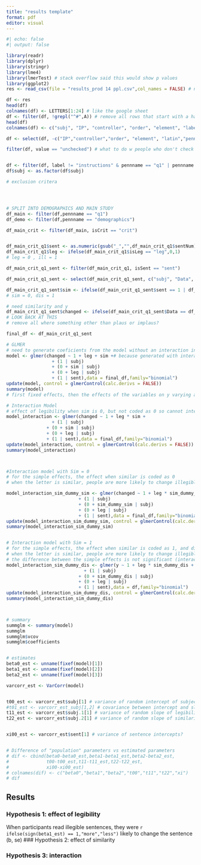 ```yaml
---
title: "results template"
format: pdf
editor: visual
---
```


```r
#| echo: false
#| output: false

library(readr)
library(dplyr)
library(stringr)
library(lme4)
library(lmerTest) # stack overflow said this would show p values
library(ggplot2)
res <- read_csv(file = "results_prod 14 ppl.csv",col_names = FALSE) # need to download from google sheets

df <- res
head(df)
colnames(df) <- LETTERS[1:24] # like the google sheet
df <- filter(df, !grepl("^#",A)) # remove all rows that start with a hashtag which are all the comments
head(df)
colnames(df) <- c("subj", "IP", "controller", "order", "element", "label", "latin", "penntype", "pennname","parameter","value","eventTime","prolificID","num", "item", "group", "isCrit", "isLeg", "sentNum", "text", "author", "fileName", "comments")

df <- select(df, -c("IP","controller","order", "element", "latin","penntype","eventTime", "prolificID", "comments"))

filter(df, value == "unchecked") # what to do w people who don't check native english speaker???


df <- filter(df, label != "instructions" & pennname == "q1" | pennname == "demographics")
df$subj <- as.factor(df$subj)

# exclusion critera




# SPLIT INTO DEMOGRAPHICS AND MAIN STUDY
df_main <- filter(df,pennname == "q1")
df_demo <- filter(df,pennname == "demographics")

df_main_crit <- filter(df_main, isCrit == "crit")


df_main_crit_q1$sent <- as.numeric(gsub("_","",df_main_crit_q1$sentNum)) # remove the first character with is an underscore
df_main_crit_q1$leg <- ifelse(df_main_crit_q1$isLeg == "leg",0,1)
# leg = 0 , ill = 1

df_main_crit_q1_sent <- filter(df_main_crit_q1, isSent == "sent")

df_main_crit_q1_sent <- select(df_main_crit_q1_sent, c("subj", "Data", "leg", "sent", "text", "author", "fileName"))

df_main_crit_q1_sent$sim <- ifelse(df_main_crit_q1_sent$sent == 1 | df_main_crit_q1_sent$sent == 2 | df_main_crit_q1_sent$sent == 5 | df_main_crit_q1_sent$sent == 6 | df_main_crit_q1_sent$sent == 9 | df_main_crit_q1_sent$sent == 12 | df_main_crit_q1_sent$sent == 16 | df_main_crit_q1_sent$sent == 17 | df_main_crit_q1_sent$sent == 18 | df_main_crit_q1_sent$sent == 20, 0,1)
# sim = 0, dis = 1

# need similarity and y
df_main_crit_q1_sent$changed <- ifelse(df_main_crit_q1_sent$Data == df_main_crit_q1_sent$text,0,1)
# LOOK BACK AT THIS
# remove all where something other than plaus or implaus?

final_df <- df_main_crit_q1_sent

# GLMER
# need to generate coeficients from the model without an interaction in gibson study
model <- glmer(changed ~ 1 + leg + sim +# because generated with interaction, can still run a model without an interaction
                 + (1 | subj) 
                 + (0 + sim | subj)
                 + (0 + leg | subj)
                 + (1 | sent),data = final_df,family="binomial")
update(model, control = glmerControl(calc.derivs = FALSE))
summary(model)
# first fixed effects, then the effects of the variables on y varying across the subj/sent

# Interaction Model
# effect of legibility when sim is 0, but not coded as 0 so cannot interpret these coef
model_interaction <- glmer(changed ~ 1 + leg * sim + 
                 + (1 | subj) 
               + (0 + sim | subj)
               + (0 + leg | subj)
               + (1 | sent),data = final_df,family="binomial")
update(model_interaction, control = glmerControl(calc.derivs = FALSE))
summary(model_interaction)



#Interaction model with Sim = 0
# for the simple effects, the effect when similar is coded as 0
# when the letter is similar, people are more likely to change illegible sentences than legible sentences (because the estimate is positive)

model_interaction_sim_dummy_sim <- glmer(changed ~ 1 + leg * sim_dummy_sim  
                           + (1 | subj) 
                           + (0 + sim_dummy_sim | subj)
                           + (0 + leg | subj)
                           + (1 | sent),data = final_df,family="binomial")
update(model_interaction_sim_dummy_sim, control = glmerControl(calc.derivs = FALSE))
summary(model_interaction_sim_dummy_sim)


# Interaction model with Sim = 1
# for the simple effects, the effect when similar is coded as 1, and dissimilar is coded as 0
# when the letter is similar, people are more likely to change illegible sentences than legible sentences (because the estimate is positive)
# the difference between the simple effects is not significant (interaction is not significant)
model_interaction_sim_dummy_dis <- glmer(y ~ 1 + leg * sim_dummy_dis + 
                             + (1 | subj) 
                           + (0 + sim_dummy_dis | subj)
                           + (0 + leg | subj)
                           + (1 | sent),data = df,family="binomial")
update(model_interaction_sim_dummy_dis, control = glmerControl(calc.derivs = FALSE))
summary(model_interaction_sim_dummy_dis)



# summary
summglm <- summary(model)
summglm
summglm$vcov
summglm$coefficients


# estimates
beta0_est <- unname(fixef(model)[1])
beta1_est <- unname(fixef(model)[2])
beta2_est <- unname(fixef(model)[3])

varcorr_est <- VarCorr(model)


t00_est <- varcorr_est$subj[1] # variance of random intercept of subject
#t01_est <- varcorr_est_subj[1,2] # covariance between intercept and slope
t11_est <- varcorr_est$subj.1[1] # variance of random slope of legibility by subject
t22_est <- varcorr_est$subj.2[1] # variance of random slope of similarity by participant


xi00_est <- varcorr_est$sent[1] # variance of sentence intercepts?


# Difference of "population" parameters vs estimated parameters
# dif <- cbind(beta0-beta0_est,beta1-beta1_est,beta2-beta2_est,
#              t00-t00_est,t11-t11_est,t22-t22_est,
#              xi00-xi00_est)
# colnames(dif) <- c("beta0","beta1","beta2","t00","t11","t22","xi")
# dif
```

## Results

### Hypothesis 1: effect of legibility

When participants read illegible sentences, they were `r ifelse(sign(beta1_est) == 1,"more","less")` likely to change the sentence (b, se) \### Hypothesis 2: effect of similarity

### Hypothesis 3: interaction
